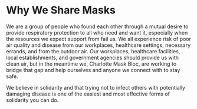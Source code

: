 # Why We Share Masks

We are a group of people who found each other through a mutual desire to provide respiratory protection to all who need and want it, especially when the resources we expect support from fail us. We all experience risk of poor air quality and disease from our workplaces, healthcare settings, necessary errands, and from the outdoor air. Our workplaces, healthcare facilities, local establishments, and government agencies should provide us with clean air, but in the meantime we, Charlotte Mask Bloc, are working to bridge that gap and help ourselves and anyone we connect with to stay safe.

We believe in solidarity and that trying not to infect others with potentially damaging disease is one of the easiest and most effective forms of solidarity you can do.